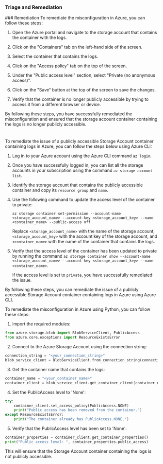 
### Triage and Remediation
<Tabs>
<Tab title='Remediation'>
### Remediation

<AccordionGroup>
<Accordion title='Using Console' defaultOpen='true'>
To remediate the misconfiguration in Azure, you can follow these steps:

1. Open the Azure portal and navigate to the storage account that contains the container with the logs.

2. Click on the "Containers" tab on the left-hand side of the screen.

3. Select the container that contains the logs.

4. Click on the "Access policy" tab on the top of the screen.

5. Under the "Public access level" section, select "Private (no anonymous access)".

6. Click on the "Save" button at the top of the screen to save the changes.

7. Verify that the container is no longer publicly accessible by trying to access it from a different browser or device.

By following these steps, you have successfully remediated the misconfiguration and ensured that the storage account container containing the logs is no longer publicly accessible.

#
</Accordion>

<Accordion title='Using CLI'>
To remediate the issue of a publicly accessible Storage Account container containing logs in Azure, you can follow the steps below using Azure CLI:

1. Log in to your Azure account using the Azure CLI command `az login`.

2. Once you have successfully logged in, you can list all the storage accounts in your subscription using the command `az storage account list`.

3. Identify the storage account that contains the publicly accessible container and copy its `resource group` and `name`.

4. Use the following command to update the access level of the container to private: 

   `az storage container set-permission --account-name <storage_account_name> --account-key <storage_account_key> --name <container_name> --public-access off`

   Replace `<storage_account_name>` with the name of the storage account, `<storage_account_key>` with the account key of the storage account, and `<container_name>` with the name of the container that contains the logs.

5. Verify that the access level of the container has been updated to private by running the command `az storage container show --account-name <storage_account_name> --account-key <storage_account_key> --name <container_name>`.

   If the access level is set to `private`, you have successfully remediated the issue. 

By following these steps, you can remediate the issue of a publicly accessible Storage Account container containing logs in Azure using Azure CLI.
</Accordion>

<Accordion title='Using Python'>
To remediate the misconfiguration in Azure using Python, you can follow these steps:

1. Import the required modules:

```python
from azure.storage.blob import BlobServiceClient, PublicAccess
from azure.core.exceptions import ResourceExistsError
```

2. Connect to the Azure Storage Account using the connection string:

```python
connection_string = "<your_connection_string>"
blob_service_client = BlobServiceClient.from_connection_string(connection_string)
```

3. Get the container name that contains the logs:

```python
container_name = "<your_container_name>"
container_client = blob_service_client.get_container_client(container_name)
```

4. Set the PublicAccess level to 'None':

```python
try:
    container_client.set_access_policy(PublicAccess.NONE)
    print("Public access has been removed from the container.")
except ResourceExistsError:
    print("The container already has PublicAccess.NONE.")
```

5. Verify that the PublicAccess level has been set to 'None':

```python
container_properties = container_client.get_container_properties()
print("Public access level: ", container_properties.public_access)
```

This will ensure that the Storage Account container containing the logs is not publicly accessible.
</Accordion>

</AccordionGroup>
</Tab>
</Tabs>
